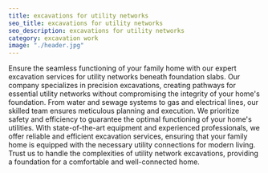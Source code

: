 ```yaml
---
title: excavations for utility networks
seo_title: excavations for utility networks
seo_description: excavations for utility networks
category: excavation work
image: "./header.jpg"
---
```

<p>
Ensure the seamless functioning of your family home with our expert excavation services for utility networks beneath foundation slabs. Our company specializes in precision excavations, creating pathways for essential utility networks without compromising the integrity of your home's foundation. From water and sewage systems to gas and electrical lines, our skilled team ensures meticulous planning and execution. We prioritize safety and efficiency to guarantee the optimal functioning of your home's utilities. With state-of-the-art equipment and experienced professionals, we offer reliable and efficient excavation services, ensuring that your family home is equipped with the necessary utility connections for modern living. Trust us to handle the complexities of utility network excavations, providing a foundation for a comfortable and well-connected home.
</p>